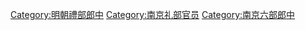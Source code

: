 [[Category:明朝禮部郎中|Category:明朝禮部郎中]]
[[Category:南京礼部官员|Category:南京礼部官员]]
[[Category:南京六部郎中|Category:南京六部郎中]]